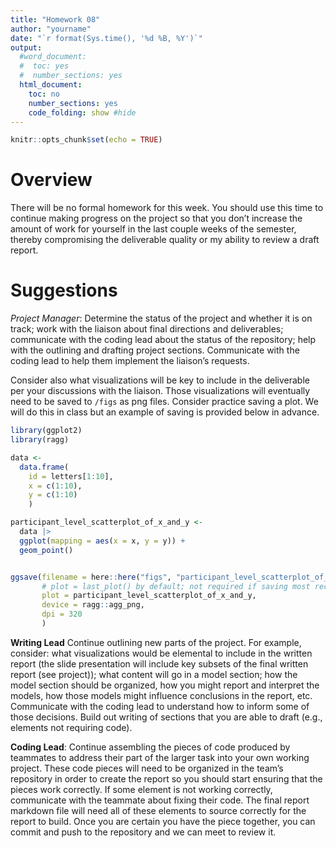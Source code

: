 ```yaml
---
title: "Homework 08"
author: "yourname"
date: "`r format(Sys.time(), '%d %B, %Y')`"
output:
  #word_document:
  #  toc: yes
  #  number_sections: yes
  html_document:
    toc: no
    number_sections: yes
    code_folding: show #hide
---
```


```r
knitr::opts_chunk$set(echo = TRUE)
```

# **Overview**

There will be no formal homework for this week. You should use this time to continue making progress on the project so that you don't increase the amount of work for yourself in the last couple weeks of the semester, thereby compromising the deliverable quality or my ability to review a draft report.

# **Suggestions**

*Project Manager*: Determine the status of the project and whether it is on track; work with the liaison about final directions and deliverables; communicate with the coding lead about the status of the repository; help with the outlining and drafting project sections. Communicate with the coding lead to help them implement the liaison's requests.

Consider also what visualizations will be key to include in the deliverable per your discussions with the liaison. Those visualizations will eventually need to be saved to `/figs` as png files. Consider practice saving a plot. We will do this in class but an example of saving is provided below in advance. 

```r
library(ggplot2)
library(ragg)

data <-
  data.frame(
    id = letters[1:10],
    x = c(1:10),
    y = c(1:10)
    )

participant_level_scatterplot_of_x_and_y <-
  data |>
  ggplot(mapping = aes(x = x, y = y)) +
  geom_point()


ggsave(filename = here::here("figs", "participant_level_scatterplot_of_x_and_y.png"),
       # plot = last_plot() by default; not required if saving most recent plot
       plot = participant_level_scatterplot_of_x_and_y, 
       device = ragg::agg_png,
       dpi = 320
       )
```


**Writing Lead** Continue outlining new parts of the project. For example, consider: what visualizations would be elemental to include in the written report (the slide presentation will include key subsets of the final written report (see project)); what content will go in a model section; how the model section should be organized, how you might report and interpret the models, how those models might influence conclusions in the report, etc. Communicate with the coding lead to understand how to inform some of those decisions. Build out writing of sections that you are able to draft (e.g., elements not requiring code).


**Coding Lead**: Continue assembling the pieces of code produced by teammates to address their part of the larger task into your own working project. These code pieces will need to be organized in the team's repository in order to create the report so you should start ensuring that the pieces work correctly. If some element is not working correctly, communicate with the teammate about fixing their code. The final report markdown file will need all of these elements to source correctly for the report to build. Once you are certain you have the piece together, you can commit and push to the repository and we can meet to review it.
